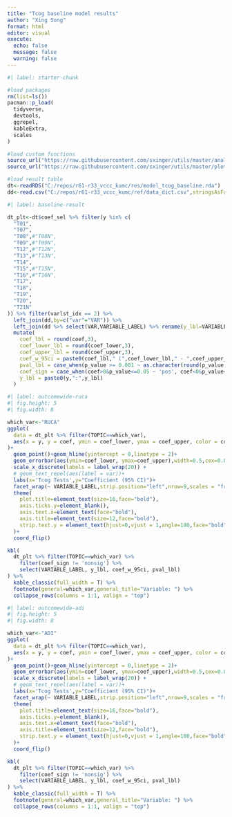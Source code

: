 ```yaml
---
title: "Tcog baseline model results"
author: "Xing Song"
format: html
editor: visual
execute: 
  echo: false
  message: false
  warning: false
---
```


```r
#| label: starter-chunk

#load packages
rm(list=ls())
pacman::p_load(
  tidyverse,
  devtools,
  ggrepel,
  kableExtra,
  scales
)

#load custom functions
source_url("https://raw.githubusercontent.com/sxinger/utils/master/analysis_util.R")
source_url("https://raw.githubusercontent.com/sxinger/utils/master/plot_util.R")

#load result table
dt<-readRDS("C:/repos/r61-r33_vccc_kumc/res/model_tcog_baseline.rda")
dd<-read.csv("C:/repos/r61-r33_vccc_kumc/ref/data_dict.csv",stringsAsFactors = F)
```

```r
#| label: baseline-result

dt_plt<-dt$coef_sel %>% filter(y %in% c(
  "T01",
  "T07",
  "T08",#"T08N",
  "T09",#"T09N",
  "T12",#"T12N",
  "T13",#"T13N",
  "T14",
  "T15",#"T15N",
  "T16",#"T16N",
  "T17",
  "T18",
  "T19",
  "T20",
  "T21N"
)) %>% filter(varlst_idx == 2) %>%
  left_join(dd,by=c("var"="VAR")) %>%
  left_join(dd %>% select(VAR,VARIABLE_LABEL) %>% rename(y_lbl=VARIABLE_LABEL),by=c("y"="VAR")) %>%
  mutate(
    coef_lbl = round(coef,3),
    coef_lower_lbl = round(coef_lower,3),
    coef_upper_lbl = round(coef_upper,3),
    coef_w_95ci = paste0(coef_lbl," (",coef_lower_lbl," - ",coef_upper_lbl,")"),
    pval_lbl = case_when(p_value >= 0.001 ~ as.character(round(p_value,3)), TRUE ~ '<0.001'),
    coef_sign = case_when(coef>0&p_value<=0.05 ~ 'pos', coef<0&p_value<=0.05~'neg', TRUE ~ 'nonsig'),
    y_lbl = paste0(y,":",y_lbl)
  )
```


```r
#| label: outcomewide-ruca
#| fig.height: 5
#| fig.width: 8

which_var<-"RUCA"
ggplot(
  data = dt_plt %>% filter(TOPIC==which_var),
  aes(x = y, y = coef, ymin = coef_lower, ymax = coef_upper, color = coef_sign)
)+
  geom_point()+geom_hline(yintercept = 0,linetype = 2)+
  geom_errorbar(aes(ymin=coef_lower, ymax=coef_upper),width=0.5,cex=0.8)+
  scale_x_discrete(labels = label_wrap(20)) +
  # geom_text_repel(aes(label = var))+
  labs(x='Tcog Tests',y="Coefficient (95% CI)")+
  facet_wrap(~ VARIABLE_LABEL,strip.position="left",nrow=9,scales = "free_y") +
  theme(
    plot.title=element_text(size=16,face="bold"),
    axis.ticks.y=element_blank(),
    axis.text.x=element_text(face="bold"),
    axis.title=element_text(size=12,face="bold"),
    strip.text.y = element_text(hjust=0,vjust = 1,angle=180,face="bold")
  )+
  coord_flip()

kbl(
  dt_plt %>% filter(TOPIC==which_var) %>% 
    filter(coef_sign != 'nonsig') %>%
    select(VARIABLE_LABEL, y_lbl, coef_w_95ci, pval_lbl)
) %>%
  kable_classic(full_width = T) %>%
  footnote(general=which_var,general_title="Variable: ") %>%
  collapse_rows(columns = 1:1, valign = "top")
```



```r
#| label: outcomewide-adi
#| fig.height: 5
#| fig.width: 8

which_var<-"ADI"
ggplot(
  data = dt_plt %>% filter(TOPIC==which_var),
  aes(x = y, y = coef, ymin = coef_lower, ymax = coef_upper, color = coef_sign)
)+
  geom_point()+geom_hline(yintercept = 0,linetype = 2)+
  geom_errorbar(aes(ymin=coef_lower, ymax=coef_upper),width=0.5,cex=0.8)+
  scale_x_discrete(labels = label_wrap(20)) +
  # geom_text_repel(aes(label = var))+
  labs(x='Tcog Tests',y="Coefficient (95% CI)")+
  facet_wrap(~ VARIABLE_LABEL,strip.position="left",nrow=9,scales = "free_y") +
  theme(
    plot.title=element_text(size=16,face="bold"),
    axis.ticks.y=element_blank(),
    axis.text.x=element_text(face="bold"),
    axis.title=element_text(size=12,face="bold"),
    strip.text.y = element_text(hjust=0,vjust = 1,angle=180,face="bold")
  )+
  coord_flip()

kbl(
  dt_plt %>% filter(TOPIC==which_var) %>% 
    filter(coef_sign != 'nonsig') %>%
    select(VARIABLE_LABEL, y_lbl, coef_w_95ci, pval_lbl)
) %>%
  kable_classic(full_width = T) %>%
  footnote(general=which_var,general_title="Variable: ") %>%
  collapse_rows(columns = 1:1, valign = "top")
```
